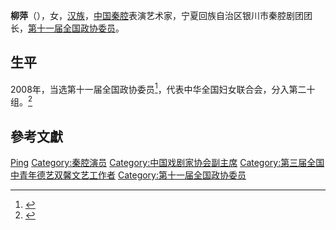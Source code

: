 '''柳萍'''（{{bd|1967年||}}），女，[[汉族|汉族]]，[[中华人民共和国|中国]][[秦腔|秦腔]]表演艺术家，宁夏回族自治区银川市秦腔剧团团长，[[第十一届全国政协委员|第十一届全国政协委员]]。

== 生平 ==
2008年，当选第十一届全国政协委员<ref>{{cite news|title=第十一届全国政协委员名单|url=http://www.indaa.com.cn/zt/2009qglh/zxzs/200903/t20090303_127573.html|accessdate=2013-04-09|newspaper=新华社北京1月25日电 中国人民政治协商会议第十一届全国委员会委员名单(共2237人，2008年1月25日政协第十届全国委员会常务委员会第二十次会议通过)|date=2008-01-25|deadurl=yes|archiveurl=https://web.archive.org/web/20130928014403/http://www.indaa.com.cn/zt/2009qglh/zxzs/200903/t20090303_127573.html|archivedate=2013-09-28}}</ref>，代表中华全国妇女联合会，分入第二十组。<ref>{{cite news|title=全国政协信息-柳萍|url=http://www.cppcc.gov.cn/CMS/wylibary/showJcwyxtInfoWylibary.action?tabJcwyxt.guid=11W0006450&wytype=wjwy|accessdate=2013-04-11|newspaper=全国政协委员会|archive-date=2019-06-12|archive-url=https://web.archive.org/web/20190612212402/http://www.cppcc.gov.cn/CMS/wylibary/showJcwyxtInfoWylibary.action?tabJcwyxt.guid=11W0006450&wytype=wjwy|dead-url=no}}</ref>

== 參考文獻 ==
{{reflist}}

{{第三届全国中青年德艺双馨文艺工作者}}
{{中国戏剧梅花奖}}
{{Navboxes
| title  = 柳萍在[[中国戏剧家协会|中国戏剧家协会]]的职务
| list1  =
{{中国戏剧家协会第六届理事会}}
{{中国戏剧家协会第七届理事会}}
{{中国戏剧家协会第八届理事会}}
{{中国戏剧家协会第九届理事会}}
}}

{{Authority control}}
{{DEFAULTSORT:Liu柳}}
[[Category:柳姓|Ping]]
[[Category:秦腔演员|Category:秦腔演员]]
[[Category:中国戏剧家协会副主席|Category:中国戏剧家协会副主席]]
[[Category:第三届全国中青年德艺双馨文艺工作者|Category:第三届全国中青年德艺双馨文艺工作者]]
[[Category:第十一届全国政协委员|Category:第十一届全国政协委员]]

{{中国政治人物小作品}}
